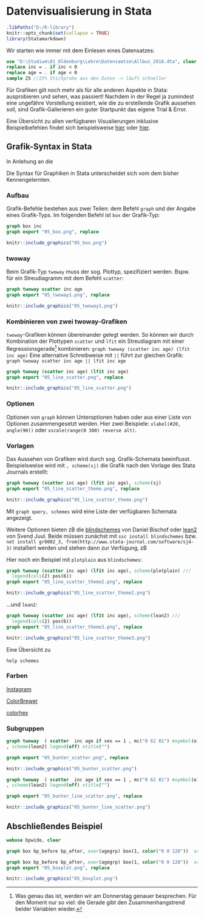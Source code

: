 # Datenvisualisierung in Stata {#dataviz} 

```r
.libPaths("D:/R-library")
knitr::opts_chunk$set(collapse = TRUE)
library(Statamarkdown)
```

Wir starten wie immer mit dem Einlesen eines Datensatzes:
```stata
use "D:\Studium\01_Oldenburg\Lehre\Datensaetze\Allbus_2018.dta", clear
replace inc = . if inc < 0
replace age = . if age < 0
sample 25 //25% Stichprobe aus den Daten -> läuft schneller
```

Für Grafiken gilt noch mehr als für alle anderen Aspekte in Stata: ausprobieren und sehen, was passiert! Nachdem in der Regel ja zumindest eine ungefähre Vorstellung existiert, wie die zu erstellende Grafik aussehen soll, sind Grafik-Gallerieren ein guter Startpunkt das eigene Trial & Error.

Eine Übersicht zu allen verfügbaren Visualierungen inklusive Beispielbefehlen findet sich beispielsweise [hier](https://www.stata.com/support/faqs/graphics/gph/stata-graphs/) oder [hier](https://www.stata.com/features/example-graphs/).


## Grafik-Syntax in Stata

In Anlehung an die 

Die Syntax für Graphiken in Stata unterscheidet sich vom dem bisher Kennengelernten. 

### Aufbau 
Grafik-Befehle bestehen aus zwei Teilen: dem Befehl `graph` und der Angabe eines Grafik-Typs. Im folgenden Befehl ist `box` der Grafik-Typ:  

```stata
graph box inc
graph export "05_box.png", replace
```

```r
knitr::include_graphics("05_box.png")
```


### twoway
Beim Grafik-Typ `twoway` muss der sog. Plottyp, spezifiziert werden. Bspw. für ein Streudiagramm mit dem Befehl `scatter`:

```stata
graph twoway scatter inc age
graph export "05_twoway1.png", replace
```

```r
knitr::include_graphics("05_twoway1.png")
```



### Kombinieren von zwei twoway-Grafiken
`twoway`-Grafiken  können übereinander gelegt werden. So können wir durch Kombination der Plottypen `scatter` und `lfit` ein Streudiagram mit einer Regressionsgerade[^51] kombinieren:
 `graph twoway (scatter inc age) (lfit inc age)`
Eine alternative Schreibweise mit `||` führt zur gleichen Grafik:
`graph twoway scatter inc age || lfit inc age`

```stata
graph twoway (scatter inc age) (lfit inc age)
graph export "05_line_scatter.png", replace
```

```r
knitr::include_graphics("05_line_scatter.png")
```
 
[^51]: Was genau das ist, werden wir am Donnerstag genauer besprechen. Für den Moment nur so viel: die Gerade gibt den Zusammenhangstrend beider Variablen wieder.

### Optionen
Optionen von `graph` können Unteroptionen haben oder aus einer Liste von Optionen zusammengesetzt werden. Hier zwei Beispiele: `xlabel(#20, angle(90))` oder `xscale(range(0 300) reverse alt)`.

### Vorlagen
Das Aussehen von Grafiken wird durch sog. Grafik-Schemata beeinflusst. Beispielsweise wird mit `, scheme(sj)`  die Grafik nach den Vorlage des Stata Journals erstellt:


```stata
graph twoway (scatter inc age) (lfit inc age), scheme(sj)
graph export "05_line_scatter_theme.png", replace
```

```r
knitr::include_graphics("05_line_scatter_theme.png")
```

Mit `graph query, schemes` wird eine Liste der verfügbaren Schemata angezeigt.


Weitere Optionen bieten zB die [blindschemes](https://www.stata-journal.com/article.html?article=gr0070) von Daniel Bischof oder [lean2](https://www.stata-journal.com/sjpdf.html?articlenum=gr0002) von Svend Juul. Beide müssen zunächst mit `ssc install blindschemes` bzw. `net install gr0002_3, from(http://www.stata-journal.com/software/sj4-3)` installiert werden und stehen dann zur Verfügung, zB 

Hier noch ein Beispiel mit `plotplain` aus `blindschemes`:
```stata
graph twoway (scatter inc age) (lfit inc age), scheme(plotplain) ///
  legend(cols(2) pos(6))
graph export "05_line_scatter_theme2.png", replace
```

```r
knitr::include_graphics("05_line_scatter_theme2.png")
```

...und `lean2`:

```stata
graph twoway (scatter inc age) (lfit inc age), scheme(lean2) ///
  legend(cols(2) pos(6))
graph export "05_line_scatter_theme3.png", replace
```

```r
knitr::include_graphics("05_line_scatter_theme3.png")
```

 Eine Übersicht zu 

`help schemes`

### Farben

[Instagram](https://www.instagram.com/colours.cafe/)

[ColorBrewer](https://colorbrewer2.org)

[colorhex](https://www.color-hex.com/)


### Subgruppen

```stata
graph twoway  ( scatter  inc age if sex == 1 , mc("0 62 81") msymbol(o) ) ( scatter  inc age if sex == 2 , mc("254 216 128") msymbol(o)  ) ///
, scheme(lean2) legend(off) xtitle("")
```
```stata
graph export "05_bunter_scatter.png", replace
```

```r
knitr::include_graphics("05_bunter_scatter.png")
```


```stata
graph twoway  ( scatter  inc age if sex == 1 , mc("0 62 81") msymbol(o) ) ( scatter  inc age if sex == 2 , mc("254 216 128") msymbol(o)  ) ( lfit  inc age if sex == 1 , lc("black") ) ( lfit  inc age if sex == 2 , lc("orange") msymbol(o)  ) ///
, scheme(lean2) legend(off) xtitle("")
```
```stata
graph export "05_bunter_line_scatter.png", replace
```

```r
knitr::include_graphics("05_bunter_line_scatter.png")
```

## Abschließendes Beispiel
```stata
webuse bpwide, clear
```

```stata
graph box bp_before bp_after, over(agegrp) box(1, color("0 0 128"))  scheme(lean2) ytitle("{stSerif:Blutdruck}{superscript:XX}") title("Blutdruckdaten ({it:fiktiv})") caption("{bf:Quelle}: Stata-Daten {it:bpwide}, ein fiktives Beispiel") 
```
```stata
graph box bp_before bp_after, over(agegrp) box(1, color("0 0 128"))  scheme(lean2) ytitle("{stSerif:Blutdruck}{superscript:XX}") title("Blutdruckdaten ({it:fiktiv})") caption("{bf:Quelle}: Stata-Daten {it:bpwide}, ein fiktives Beispiel") 
graph export "05_boxplot.png", replace
```

```r
knitr::include_graphics("05_boxplot.png")
```


